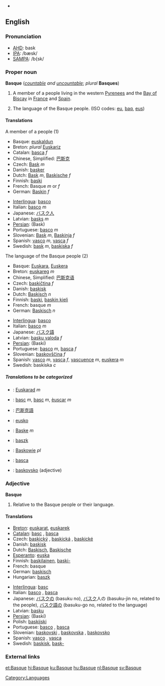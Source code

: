 {{interwiktionary|code=eu}}
*{{see|basque}}
==English==
{{wikipedia}}
===Pronunciation===
*[[w:AHD|AHD]]: bask
*[[w:IPA|IPA]]: /bæsk/
*[[w:SAMPA|SAMPA]]: /b{sk/   

===Proper noun===
'''Basque''' (''[[countable]] and [[uncountable]]''; ''plural'' '''Basques''')

# A member of a people living in the western [[Pyrenees]] and the [[Bay of Biscay]] in [[France]] and [[Spain]].
# {{uncountable}} The language of the Basque people. (ISO codes: [[eu]], [[baq]], [[eus]])

====Translations====
;A member of a people (1)
{{top}}
*Basque: [[euskaldun]]
*Breton: ''plural'' [[Euskariz]]
*Catalan: [[basca]] ''f''
*Chinese, Simplified: [[巴斯克]]
*Czech: [[Bask]] ''m''
*Danish: [[basker]]
*Dutch: [[Bask]] ''m'', [[Baskische]] ''f''
*Finnish: [[baski]]
*French: Basque ''m'' or ''f''
*German: [[Baskin]] ''f''
{{mid}}
*[[Interlingua]]: [[basco]]
*Italian: [[basco]] ''m''
*Japanese: [[バスク人]]
*Latvian: [[basks]] ''m''
*[[Persian]]: {{FAchar|[[باسك]]}} (Bask)
*Portuguese: [[basco]] ''m''
*Slovenian: [[Bask]] ''m'', [[Baskinja]] ''f''
*Spanish: [[vasco]] ''m'', [[vasca]] ''f''
*Swedish: [[bask]] ''m'', [[baskiska]] ''f''
{{bottom}}

;The language of the Basque people (2)
{{top}}
*Basque: [[Euskara]], [[Euskera]]
*Breton: [[euskareg]] ''m''
*Chinese, Simplified: [[巴斯克语]]
*Czech: [[baskičtina]] ''f''
*Danish: [[baskisk]]
*Dutch: [[Baskisch]] ''n''
*Finnish: [[baski]], [[baskin kieli]]
*French: basque ''m''
*German: [[Baskisch]] ''n''
{{mid}}
*[[Interlingua]]: [[basco]]
*Italian: [[basco]] ''m''
*Japanese: [[バスク語]]
*Latvian: [[basku valoda]] ''f''
*[[Persian]]: {{FAchar|[[باسكي]]}} (Baski)
*Portuguese: [[basco]] ''m'', [[basca]] ''f''
*Slovenian: [[baskovščina]] ''f''
*Spanish: [[vasco]] ''m'', [[vasca]] ''f'', [[vascuence]] ''m'', [[euskera]] ''m''
*Swedish: baskiska ''c''
{{bottom}}

=====Translations to be categorized=====
{{checktrans}}
{{top}}
*{{ttbc|Breton}}: [[Euskarad]] ''m''
*{{ttbc|Catalan}}: [[basc]] ''m'', [[basc]] ''m'', [[èuscar]] ''m''
*{{ttbc|Chinese, Traditional}}: [[巴斯克語]]
*{{ttbc|Esperanto}}: [[eusko]]
*{{ttbc|German}}: [[Baske]] ''m''
{{mid}}
*{{ttbc|Hungarian}}: [[baszk]]
*{{ttbc|Polish}}: [[Baskowie]] ''pl''
*{{ttbc|Romanian}}: [[basca]]
*{{ttbc|Slovenian}}: [[baskovsko]] (adjective)
{{bottom}}

===Adjective===
'''Basque'''

# Relative to the Basque people or their language.

====Translations====
{{top}}
*[[Breton]]: [[euskarat]], {{italbrac|relative to the language}} [[euskarek]]
*[[Catalan]]: [[basc]] {{m}}, [[basca]] {{f}}
*Czech: [[baskický]] {{m}}, [[baskická]] {{f}}, [[baskické]] {{n}}
*Danish: [[baskisk]]
*Dutch: [[Baskisch]], [[Baskische]]
*[[Esperanto]]: [[euska]]
*Finnish: [[baskilainen]], [[baski|baski-]]
*French: basque
*German: [[baskisch]]
*Hungarian: [[baszk]]
{{mid}}
*[[Interlingua]]: [[basc]]
*Italian: [[basco]] {{m}}, [[basca]] {{f}}
*Japanese: [[バスク]]の (basuku no), [[バスク]]人の (basuku-jin no, related to the people), [[バスク語]]の (basuku-go no, related to the language)
*Latvian: [[basku]]
*[[Persian]]: {{FAchar|[[باسکی]]}} (Baski)
*Polish: [[baskijski]]
*Portuguese: [[basco]] {{m}}, [[basca]] {{f}}
*Slovenian: [[baskovski]] {{m}}, [[baskovska]] {{f}}, [[baskovsko]] {{n}}
*Spanish: [[vasco]] {{m}}, [[vasca]] {{f}}
*Swedish: [[baskisk]], [[bask-]]
{{bottom}}

===External links===
{{ethnologue|code=eus}}

[[Category:Languages]]

[[et:Basque]]
[[hi:Basque]]
[[ku:Basque]]
[[hu:Basque]]
[[nl:Basque]]
[[sv:Basque]]